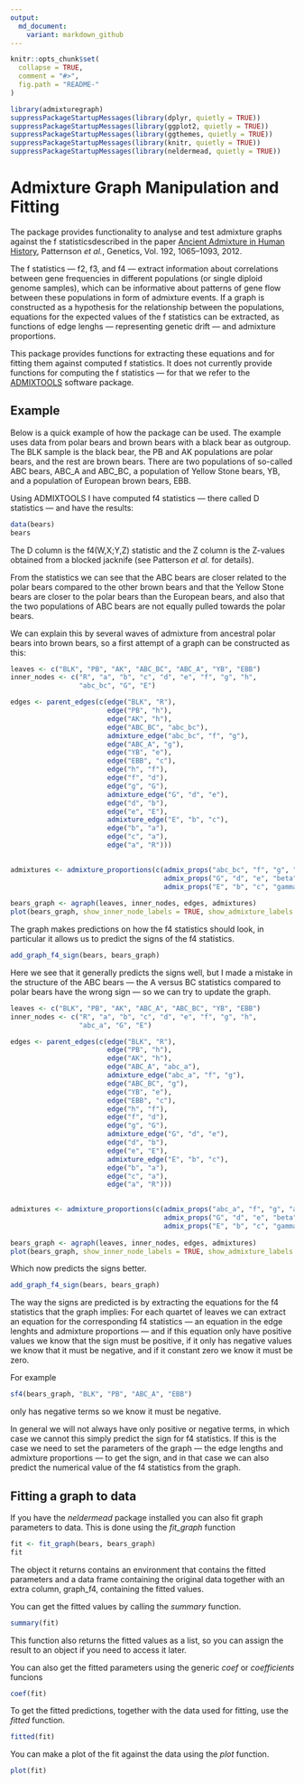 ```yaml
---
output:
  md_document:
    variant: markdown_github
---
```


<!-- README.md is generated from README.Rmd. Please edit that file -->

```r
knitr::opts_chunk$set(
  collapse = TRUE,
  comment = "#>",
  fig.path = "README-"
)

library(admixturegraph)
suppressPackageStartupMessages(library(dplyr, quietly = TRUE))
suppressPackageStartupMessages(library(ggplot2, quietly = TRUE))
suppressPackageStartupMessages(library(ggthemes, quietly = TRUE))
suppressPackageStartupMessages(library(knitr, quietly = TRUE))
suppressPackageStartupMessages(library(neldermead, quietly = TRUE))
```

# Admixture Graph Manipulation and Fitting

The package provides functionality to analyse and test admixture graphs against the f statisticsdescribed in the paper [Ancient Admixture in Human History](http://tinyurl.com/o5a4kr4), Patternson *et al.*, Genetics, Vol. 192, 1065--1093, 2012.

The f statistics --- f2, f3, and f4 --- extract information about correlations between gene frequencies in different populations (or single diploid genome samples), which can be informative about patterns of gene flow between these populations in form of admixture events. If a graph is constructed as a hypothesis for the relationship between the populations, equations for the expected values of the f statistics can be extracted, as functions of edge lenghs — representing genetic drift — and admixture proportions.

This package provides functions for extracting these equations and for fitting them against computed f statistics. It does not currently provide functions for computing the f statistics — for that we refer to the [ADMIXTOOLS](https://github.com/DReichLab/AdmixTools) software package.

## Example

Below is a quick example of how the package can be used. The example uses data
from polar bears and brown bears with a black bear as outgroup. The BLK sample
is the black bear, the PB and AK populations are polar bears, and the rest
are brown bears. There are two populations of so-called ABC bears, ABC_A and
ABC_BC, a population of Yellow Stone bears, YB, and a population of European
brown bears, EBB.

Using ADMIXTOOLS I have computed f4 statistics --- there called D statistics
--- and have the results:

```r
data(bears)
bears
```

The D column is the f4(W,X;Y,Z) statistic and the Z column is the Z-values
obtained from a blocked jacknife (see Patterson *et al.* for details).

From the statistics we can see that the ABC bears are closer related to the
polar bears compared to the other brown bears and that the Yellow Stone bears
are closer to the polar bears than the European bears, and also that the two
populations of ABC bears are not equally pulled towards the polar bears.

We can explain this by several waves of admixture from ancestral polar bears
into brown bears, so a first attempt of a graph can be constructed as this:

```r
leaves <- c("BLK", "PB", "AK", "ABC_BC", "ABC_A", "YB", "EBB") 
inner_nodes <- c("R", "a", "b", "c", "d", "e", "f", "g", "h",
                 "abc_bc", "G", "E")

edges <- parent_edges(c(edge("BLK", "R"),
                        edge("PB", "h"),
                        edge("AK", "h"),
                        edge("ABC_BC", "abc_bc"),
                        admixture_edge("abc_bc", "f", "g"),
                        edge("ABC_A", "g"), 
                        edge("YB", "e"),
                        edge("EBB", "c"),
                        edge("h", "f"),
                        edge("f", "d"),
                        edge("g", "G"),
                        admixture_edge("G", "d", "e"),
                        edge("d", "b"),
                        edge("e", "E"),
                        admixture_edge("E", "b", "c"),
                        edge("b", "a"),
                        edge("c", "a"),
                        edge("a", "R")))
 

admixtures <- admixture_proportions(c(admix_props("abc_bc", "f", "g", "alpha"),
                                      admix_props("G", "d", "e", "beta"),
                                      admix_props("E", "b", "c", "gamma")))
                                
bears_graph <- agraph(leaves, inner_nodes, edges, admixtures)
plot(bears_graph, show_inner_node_labels = TRUE, show_admixture_labels = TRUE)
```

The graph makes predictions on how the f4 statistics should look, in particular
it allows us to predict the signs of the f4 statistics.

```r
add_graph_f4_sign(bears, bears_graph)
```

Here we see that it generally predicts the signs well, but I made a mistake in
the structure of the ABC bears --- the A versus BC statistics compared to polar
bears have the wrong sign --- so we can try to update the graph.

```r
leaves <- c("BLK", "PB", "AK", "ABC_A", "ABC_BC", "YB", "EBB") 
inner_nodes <- c("R", "a", "b", "c", "d", "e", "f", "g", "h",
                 "abc_a", "G", "E")

edges <- parent_edges(c(edge("BLK", "R"),
                        edge("PB", "h"),
                        edge("AK", "h"),
                        edge("ABC_A", "abc_a"),
                        admixture_edge("abc_a", "f", "g"),
                        edge("ABC_BC", "g"), 
                        edge("YB", "e"),
                        edge("EBB", "c"),
                        edge("h", "f"),
                        edge("f", "d"),
                        edge("g", "G"),
                        admixture_edge("G", "d", "e"),
                        edge("d", "b"),
                        edge("e", "E"),
                        admixture_edge("E", "b", "c"),
                        edge("b", "a"),
                        edge("c", "a"),
                        edge("a", "R")))
 

admixtures <- admixture_proportions(c(admix_props("abc_a", "f", "g", "alpha"),
                                      admix_props("G", "d", "e", "beta"),
                                      admix_props("E", "b", "c", "gamma")))
                                
bears_graph <- agraph(leaves, inner_nodes, edges, admixtures)
plot(bears_graph, show_inner_node_labels = TRUE, show_admixture_labels = TRUE)

```

Which now predicts the signs better.

```r
add_graph_f4_sign(bears, bears_graph)
```

The way the signs are predicted is by extracting the equations for the f4
statistics that the graph implies: For each quartet of leaves we can extract
an equation for the corresponding f4 statistics --- an equation in the
edge lenghts and admixture proportions --- and if this equation only have positive
values we know that the sign must be positive, if it only has negative values we
know that it must be negative, and if it constant zero we know it must be zero.

For example

```r
sf4(bears_graph, "BLK", "PB", "ABC_A", "EBB")
```

only has negative terms so we know it must be negative.

In general we will not always have only positive or negative terms, in which case
we cannot this simply predict the sign for f4 statistics. If this is the case
we need to set the parameters of the graph --- the edge lengths and admixture 
proportions --- to get the sign, and in that case we can also predict the
numerical value of the f4 statistics from the graph.


## Fitting a graph to data

If you have the *neldermead* package installed you can also fit graph parameters to data.
This is done using the *fit_graph* function

```r
fit <- fit_graph(bears, bears_graph)
fit
```

The object it returns contains an environment that contains the fitted parameters and a data
frame containing the original data together with an extra column, graph_f4, containing the fitted
values.

You can get the fitted values by calling the *summary* function.

```r
summary(fit)
```

This function also returns the fitted values as a list, so you can assign the result to an object
if you need to access it later.

You can also get the fitted parameters using the generic *coef* or *coefficients* funcions

```r
coef(fit)
```

To get the fitted predictions, together with the data used for fitting, use the *fitted* function.

```r
fitted(fit)
```

You can make a plot of the fit against the data using the *plot* function.

```r
plot(fit)
```
